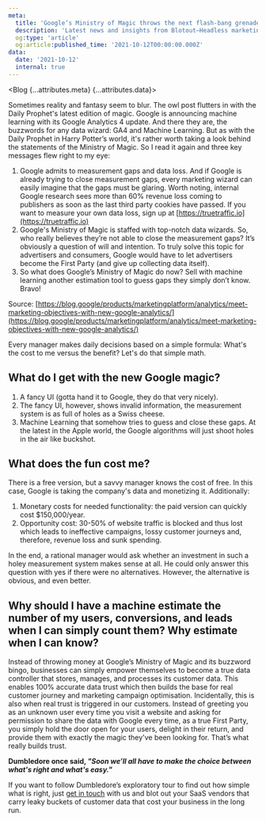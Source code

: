 ```yaml
---
meta:
  title: 'Google’s Ministry of Magic throws the next flash-bang grenade with machine learning and GA4 | Blotout'
  description: 'Latest news and insights from Blotout—Headless marketing for the post-cookie era.'
  og:type: 'article'
  og:article:published_time: '2021-10-12T00:00:00.000Z'
data:
  date: '2021-10-12'
  internal: true
---
```



<Blog {...attributes.meta} {...attributes.data}>

Sometimes reality and fantasy seem to blur. The owl post flutters in with the Daily Prophet's latest edition of magic. Google is announcing machine learning with its Google Analytics 4 update. And there they are, the buzzwords for any data wizard: GA4 and Machine Learning. But as with the Daily Prophet in Harry Potter’s world, it's rather worth taking a look behind the statements of the Ministry of Magic. So I read it again and three key messages flew right to my eye:

1. Google admits to measurement gaps and data loss. And if Google is already trying to close measurement gaps, every marketing wizard can easily imagine that the gaps must be glaring. Worth noting, internal Google research sees more than 60% revenue loss coming to publishers as soon as the last third party cookies have passed. If you want to measure your own data loss, sign up at [https://truetraffic.io](https://truetraffic.io)
2. Google's Ministry of Magic is staffed with top-notch data wizards. So, who really believes they’re not able to close the measurement gaps? It’s obviously a question of will and intention. To truly solve this topic for advertisers and consumers, Google would have to let advertisers become the First Party (and give up collecting data itself).
3. So what does Google’s Ministry of Magic do now? Sell with machine learning another estimation tool to guess gaps they simply don’t know. Bravo!

Source: [https://blog.google/products/marketingplatform/analytics/meet-marketing-objectives-with-new-google-analytics/](https://blog.google/products/marketingplatform/analytics/meet-marketing-objectives-with-new-google-analytics/)

Every manager makes daily decisions based on a simple formula: What's the cost to me versus the benefit? Let's do that simple math.

## What do I get with the new Google magic?

1. A fancy UI (gotta hand it to Google, they do that very nicely).
2. The fancy UI, however, shows invalid information, the measurement system is as full of holes as a Swiss cheese.
3. Machine Learning that somehow tries to guess and close these gaps. At the latest in the Apple world, the Google algorithms will just shoot holes in the air like buckshot.

## What does the fun cost me?

There is a free version, but a savvy manager knows the cost of free. In this case, Google is taking the company's data and monetizing it. Additionally:

1. Monetary costs for needed functionality: the paid version can quickly cost $150,000/year.
2. Opportunity cost: 30-50% of website traffic is blocked and thus lost which leads to ineffective campaigns, lossy customer journeys and, therefore, revenue loss and sunk spending.

In the end, a rational manager would ask whether an investment in such a holey measurement system makes sense at all. He could only answer this question with yes if there were no alternatives. However, the alternative is obvious, and even better.

## Why should I have a machine estimate the number of my users, conversions, and leads when I can simply count them? Why estimate when I can know?

Instead of throwing money at Google’s Ministry of Magic and its buzzword bingo, businesses can simply empower themselves to become a true data controller that stores, manages, and processes its customer data. This enables 100% accurate data trust which then builds the base for real customer journey and marketing campaign optimisation. Incidentally, this is also when real trust is triggered in our customers. Instead of greeting you as an unknown user every time you visit a website and asking for permission to share the data with Google every time, as a true First Party, you simply hold the door open for your users, delight in their return, and provide them with exactly the magic they've been looking for. That’s what really builds trust.

**Dumbledore once said, _"Soon we’ll all have to make the choice between what's right and what's easy."_**

If you want to follow Dumbledore’s exploratory tour to find out how simple what is right, just [get in touch](https://blotout-shared.slack.com/) with us and blot out your SaaS vendors that carry leaky buckets of customer data that cost your business in the long run.

</Blog>
